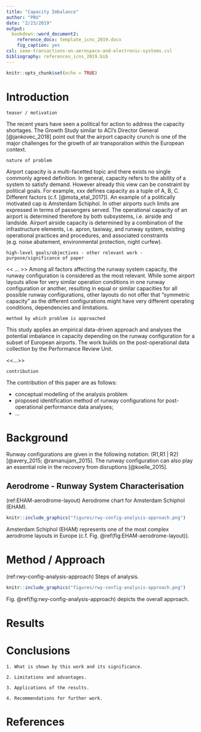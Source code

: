 ```yaml
---
title: "Capacity Imbalance"
author: "PRU"
date: "2/23/2019"
output:
  bookdown::word_document2:
    reference_docx: template_icns_2019.docx
    fig_caption: yes
csl: ieee-transactions-on-aerospace-and-electronic-systems.csl
bibliography: references_icns_2019.bib
---
```


```r
knitr::opts_chunk$set(echo = TRUE)
```

# Introduction

```
teaser / motivation
```
The recent years have seen a political for action to address the capacity shortages.
The Growth Study <reference> similar to ACI's Director General [@jankovec_2018] point out that the airport capacity crunch is one of the major challenges for the growth of air transporation within the European context.

```
nature of problem
```
Airport capacity is a multi-facetted topic and there exists no single commonly agreed definition. 
In general, capacity refers to the ability of a system to satisfy demand.
However already this view can be constraint by political goals. For example, xxx defines capacity as a tuple of A, B, C.
Different factors (c.f. [@mota_etal_2017]).
An example of a politically motivated cap is Amsterdam Schiphol. In other airports such limits are expressed in terms of passengers served.
The operational capacity of an airport is determined therefore by both subsystems, i.e. airside and landside. 
Airport airside capacity is determined by a combination of the infrastructure elements, i.e. apron, taxiway, and runway system, existing operational practices and procedures, and associated constraints (e.g. noise abatement, environmental protection, night curfew).

```
high-level goals/objectives - other relevant work - purpose/significance of paper
```
<< ... >>
Among all factors affecting the runway system capacity, the runway configuration is considered as the most relevant. While some airport layouts allow for very similar operation conditions in one runway configuration or another, resulting in equal or similar capacities for all possible runway configurations, other layouts do not offer that “symmetric capacity” as the different configurations might have very different operating conditions, dependencies and limitations.


```
method by which problem is approached
```
This study applies an empirical data-driven approach and analyses the potential imbalance in capacity depending on the runway configuration for a subset of European airports.
The work builds on the post-operational data collection by the Performance Review Unit.

<<...>>

```
contribution
```
The contribution of this paper are as follows:

* conceptual modelling of the analysis problem
* proposed identification method of runway configurations for post-operational performance data analyses;
* ...


# Background

Runway configurations are given in the following notation: (R1,R1 | R2) [@avery_2015; @ramanujam_2015]. 
The runway configuration can also play an essential role in the recovery from disruptions [@koelle_2015].

## Aerodrome - Runway System Characterisation

(ref:EHAM-aerodrome-layout) Aerodrome chart for Amsterdam Schiphol (EHAM).

```r
knitr::include_graphics("figures/rwy-config-analysis-approach.png")
```

Amsterdam Schiphol (EHAM) represents one of the most complex aerodrome layouts in Europe (c.f. Fig. \@ref(fig:EHAM-aerodrome-layout)).


# Method / Approach

(ref:rwy-config-analysis-approach) Steps of analysis.

```r
knitr::include_graphics("figures/rwy-config-analysis-approach.png")
```

Fig. \@ref(fig:rwy-config-analysis-approach) depicts the overall approach.

# Results

# Conclusions

```
1. What is shown by this work and its significance.
```

```
2. Limitations and advantages.
```

```
3. Applications of the results.
```

```
4. Recommendations for further work.
```

# References
